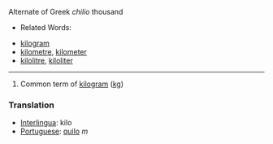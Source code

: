 Alternate of Greek ''chilio'' thousand

*Related Words:

*[[kilogram]]
*[[kilometre]], [[kilometer]]
*[[kilolitre]], [[kiloliter]]
----
# Common term of [[kilogram]] ([[kg]])

=== Translation ===
*[[Interlingua]]: kilo
*[[Portuguese]]: [[quilo]] ''m''
